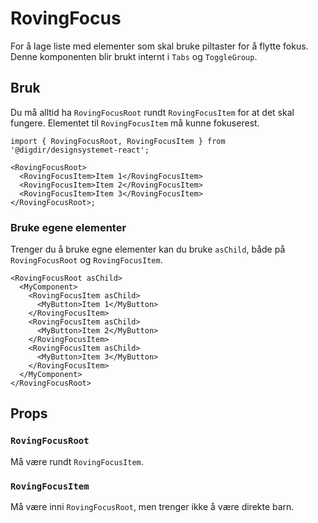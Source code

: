 
<Meta title='Utilities/RovingFocus' />

# RovingFocus

For å lage liste med elementer som skal bruke piltaster for å flytte fokus.
Denne komponenten blir brukt internt i `Tabs` og `ToggleGroup`.

## Bruk

Du må alltid ha `RovingFocusRoot` rundt `RovingFocusItem` for at det skal fungere.
Elementet til `RovingFocusItem` må kunne fokuserest.

```tsx
import { RovingFocusRoot, RovingFocusItem } from '@digdir/designsystemet-react';

<RovingFocusRoot>
  <RovingFocusItem>Item 1</RovingFocusItem>
  <RovingFocusItem>Item 2</RovingFocusItem>
  <RovingFocusItem>Item 3</RovingFocusItem>
</RovingFocusRoot>;
```

### Bruke egene elementer

Trenger du å bruke egne elementer kan du bruke `asChild`, både på `RovingFocusRoot` og `RovingFocusItem`.

```tsx
<RovingFocusRoot asChild>
  <MyComponent>
    <RovingFocusItem asChild>
      <MyButton>Item 1</MyButton>
    </RovingFocusItem>
    <RovingFocusItem asChild>
      <MyButton>Item 2</MyButton>
    </RovingFocusItem>
    <RovingFocusItem asChild>
      <MyButton>Item 3</MyButton>
    </RovingFocusItem>
  </MyComponent>
</RovingFocusRoot>
```

## Props

### `RovingFocusRoot`

Må være rundt `RovingFocusItem`.

<ArgTypes of={RovingFocusRoot} />

### `RovingFocusItem`

Må være inni `RovingFocusRoot`, men trenger ikke å være direkte barn.

<ArgTypes of={RovingFocusItem} />

